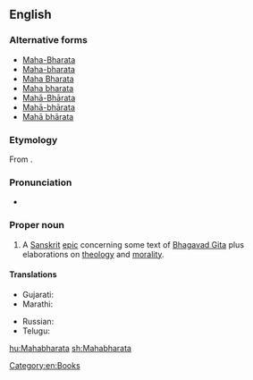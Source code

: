 ==English==

===Alternative forms===
* [[Maha-Bharata]]
* [[Maha-bharata]]
* [[Maha Bharata]]
* [[Maha bharata]]
* [[Mahā-Bhārata]]
* [[Mahā-bhārata]]
* [[Mahā bhārata]]

===Etymology===
From {{etyl|sa|en}} {{m|sa|महाभारत|tr=Mahābhārata}}.

===Pronunciation===
* {{IPA|/məhabɚad̪ə/|lang=en}}

===Proper noun===
{{wikipedia}}
{{en-proper noun}}

# {{label|en|Hinduism}} A [[Sanskrit]] [[epic]] concerning some text of [[Bhagavad Gita]] plus elaborations on [[theology]] and [[morality]].

====Translations====
{{trans-top|A Sanskrit epic}}
* Gujarati: {{t|gu|મહાભારત|sc=Gujr}}
* Marathi: {{t|mr|महाभारत|n|tr=mahābhārata|sc=Deva}}
{{trans-mid}}
* Russian: {{t|ru|Махабха́рата|f}}
* Telugu: {{t+|te|మహాభారతము|sc=Telu}}
{{trans-bottom}}

[[Category:en:Books]]

[[hu:Mahabharata]]
[[sh:Mahabharata]]
